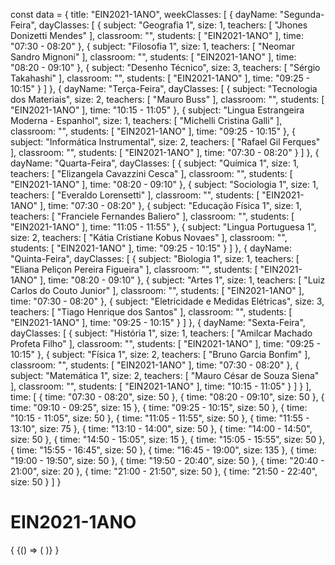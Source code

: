 const data = {
  title: "EIN2021-1ANO",
  weekClasses: [
    {
      dayName: "Segunda-Feira",
      dayClasses: [
        {
          subject: "Geografia 1",
          size: 1,
          teachers: [
            "Jhones Donizetti Mendes"
          ],
          classroom: "",
          students: [
            "EIN2021-1ANO"
          ],
          time: "07:30 - 08:20"
        },
        {
          subject: "Filosofia 1",
          size: 1,
          teachers: [
            "Neomar Sandro Mignoni"
          ],
          classroom: "",
          students: [
            "EIN2021-1ANO"
          ],
          time: "08:20 - 09:10"
        },
        {
          subject: "Desenho Técnico",
          size: 3,
          teachers: [
            "Sérgio Takahashi"
          ],
          classroom: "",
          students: [
            "EIN2021-1ANO"
          ],
          time: "09:25 - 10:15"
        }
      ]
    },
    {
      dayName: "Terça-Feira",
      dayClasses: [
        {
          subject: "Tecnologia dos Materiais",
          size: 2,
          teachers: [
            "Mauro Buss"
          ],
          classroom: "",
          students: [
            "EIN2021-1ANO"
          ],
          time: "10:15 - 11:05"
        },
        {
          subject: "Lingua Estrangeira Moderna - Espanhol",
          size: 1,
          teachers: [
            "Michelli Cristina Galli"
          ],
          classroom: "",
          students: [
            "EIN2021-1ANO"
          ],
          time: "09:25 - 10:15"
        },
        {
          subject: "Informática Instrumental",
          size: 2,
          teachers: [
            "Rafael Gil Ferques"
          ],
          classroom: "",
          students: [
            "EIN2021-1ANO"
          ],
          time: "07:30 - 08:20"
        }
      ]
    },
    {
      dayName: "Quarta-Feira",
      dayClasses: [
        {
          subject: "Química 1",
          size: 1,
          teachers: [
            "Elizangela Cavazzini Cesca"
          ],
          classroom: "",
          students: [
            "EIN2021-1ANO"
          ],
          time: "08:20 - 09:10"
        },
        {
          subject: "Sociologia 1",
          size: 1,
          teachers: [
            "Everaldo Lorensetti"
          ],
          classroom: "",
          students: [
            "EIN2021-1ANO"
          ],
          time: "07:30 - 08:20"
        },
        {
          subject: "Educação Física 1",
          size: 1,
          teachers: [
            "Franciele Fernandes Baliero"
          ],
          classroom: "",
          students: [
            "EIN2021-1ANO"
          ],
          time: "11:05 - 11:55"
        },
        {
          subject: "Lingua Portuguesa 1",
          size: 2,
          teachers: [
            "Kátia Cristiane Kobus Novaes"
          ],
          classroom: "",
          students: [
            "EIN2021-1ANO"
          ],
          time: "09:25 - 10:15"
        }
      ]
    },
    {
      dayName: "Quinta-Feira",
      dayClasses: [
        {
          subject: "Biologia 1",
          size: 1,
          teachers: [
            "Eliana Peliçon Pereira Figueira"
          ],
          classroom: "",
          students: [
            "EIN2021-1ANO"
          ],
          time: "08:20 - 09:10"
        },
        {
          subject: "Artes 1",
          size: 1,
          teachers: [
            "Luiz Carlos do Couto Junior"
          ],
          classroom: "",
          students: [
            "EIN2021-1ANO"
          ],
          time: "07:30 - 08:20"
        },
        {
          subject: "Eletricidade e Medidas Elétricas",
          size: 3,
          teachers: [
            "Tiago Henrique dos Santos"
          ],
          classroom: "",
          students: [
            "EIN2021-1ANO"
          ],
          time: "09:25 - 10:15"
        }
      ]
    },
    {
      dayName: "Sexta-Feira",
      dayClasses: [
        {
          subject: "História 1",
          size: 1,
          teachers: [
            "Amilcar Machado Profeta Filho"
          ],
          classroom: "",
          students: [
            "EIN2021-1ANO"
          ],
          time: "09:25 - 10:15"
        },
        {
          subject: "Física 1",
          size: 2,
          teachers: [
            "Bruno Garcia Bonfim"
          ],
          classroom: "",
          students: [
            "EIN2021-1ANO"
          ],
          time: "07:30 - 08:20"
        },
        {
          subject: "Matemática 1",
          size: 2,
          teachers: [
            "Mauro César de Souza Siena"
          ],
          classroom: "",
          students: [
            "EIN2021-1ANO"
          ],
          time: "10:15 - 11:05"
        }
      ]
    }
  ],
  time: [
    {
      time: "07:30 - 08:20",
      size: 50
    },
    {
      time: "08:20 - 09:10",
      size: 50
    },
    {
      time: "09:10 - 09:25",
      size: 15
    },
    {
      time: "09:25 - 10:15",
      size: 50
    },
    {
      time: "10:15 - 11:05",
      size: 50
    },
    {
      time: "11:05 - 11:55",
      size: 50
    },
    {
      time: "11:55 - 13:10",
      size: 75
    },
    {
      time: "13:10 - 14:00",
      size: 50
    },
    {
      time: "14:00 - 14:50",
      size: 50
    },
    {
      time: "14:50 - 15:05",
      size: 15
    },
    {
      time: "15:05 - 15:55",
      size: 50
    },
    {
      time: "15:55 - 16:45",
      size: 50
    },
    {
      time: "16:45 - 19:00",
      size: 135
    },
    {
      time: "19:00 - 19:50",
      size: 50
    },
    {
      time: "19:50 - 20:40",
      size: 50
    },
    {
      time: "20:40 - 21:00",
      size: 20
    },
    {
      time: "21:00 - 21:50",
      size: 50
    },
    {
      time: "21:50 - 22:40",
      size: 50
    }
  ]
}

# EIN2021-1ANO

<div>
  {
    <BrowserOnly>
      {() => (
        <Grid
          title={data.title}
          weekClasses={data.weekClasses}
          time={data.time}
        />
      )}
    </BrowserOnly>
  }
</div>
